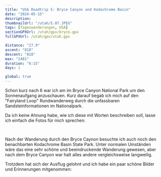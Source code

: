 ```yaml
---
title: "USA Roadtrip 5: Bryce Canyon und Kodachrome Basin"
date: "2024-05-15"
description:
thumbnailUrl: "/utah/5.07.JPEG"
tags: [Tageswanderungen, USA]
sectionGPXUrl: /utah/gpx/bryce.gpx
fullGPXUrl: /utah/gpx/utah.gpx

distance: "27.9"
ascent: "818"
descent: "818"
max: "2481"
duration: "6:15"
days: 1

global: true
---
```


Schon kurz nach 6 war ich am im Bryce Canyon National Park um den Sonnenaufgang anzuschauen. Kurz darauf begab ich mich auf den "Fairyland Loop" Rundwanderweg durch die unfassbaren Sandsteinformationen im Nationalpark.

Da ich keine Ahnung habe, wie ich diese mit Worten beschreiben soll, lasse ich einfach die Fotos für mich sprechen:

<Img imageUrl="/utah/5.01.JPEG" description="" />
<Img imageUrl="/utah/5.02.JPEG" description="" />
<Img imageUrl="/utah/5.03.JPEG" description="" />
<Img imageUrl="/utah/5.04.JPEG" description="" />
<Img imageUrl="/utah/5.05.JPEG" description="" />
<Img imageUrl="/utah/5.06.JPEG" description="" />
<Img imageUrl="/utah/5.07.JPEG" description="" />
<Img imageUrl="/utah/5.08.JPEG" description="" />
<Img imageUrl="/utah/5.09.JPEG" description="" />
<Img imageUrl="/utah/5.10.JPEG" description="" />
<Img imageUrl="/utah/5.11.JPEG" description="" />
<Img imageUrl="/utah/5.12.JPEG" description="" />

Nach der Wanderung durch den Bryce Caynon besuchte ich auch noch den benachbarten Kodachrome Basin State Park. Unter normalen Umständen wäre das eine sehr schöne und beeindruckende Wanderung gewesen, aber nach dem Bryce Canyon war halt alles andere vergleichsweise langweilig.

Trotzdem hat sich der Ausflug gelohnt und ich habe ein paar schöne Bilder und Erinnerungen mitgenommen:

<Img imageUrl="/utah/5.13.JPEG" description="" />
<Img imageUrl="/utah/5.14.JPEG" description="" />
<Img imageUrl="/utah/5.15.JPEG" description="" />
